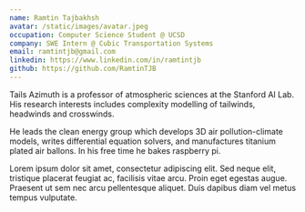 ```yaml
---
name: Ramtin Tajbakhsh
avatar: /static/images/avatar.jpeg
occupation: Computer Science Student @ UCSD
company: SWE Intern @ Cubic Transportation Systems
email: ramtintjb@gmail.com
linkedin: https://www.linkedin.com/in/ramtintjb
github: https://github.com/RamtinTJB
---
```


Tails Azimuth is a professor of atmospheric sciences at the Stanford AI Lab. His research interests includes complexity modelling of tailwinds, headwinds and crosswinds.

He leads the clean energy group which develops 3D air pollution-climate models, writes differential equation solvers, and manufactures titanium plated air ballons. In his free time he bakes raspberry pi.

Lorem ipsum dolor sit amet, consectetur adipiscing elit. Sed neque elit, tristique placerat feugiat ac, facilisis vitae arcu. Proin eget egestas augue. Praesent ut sem nec arcu pellentesque aliquet. Duis dapibus diam vel metus tempus vulputate.
